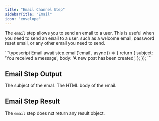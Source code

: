 ```yaml
---
title: "Email Channel Step"
sidebarTitle: "Email"
icon: "envelope"
---
```


The `email` step allows you to send an email to a user. This is useful when you need to send an email to a user, such as a welcome email, password reset email, or any other email you need to send.

<RequestExample>
    ```typescript Email
    await step.email('email', async () => {
        return {
            subject: 'You received a message',
            body: 'A new post has been created',
        };
    });
    ```
</RequestExample>

## Email Step Output

<ParamField path="subject" type="string" required>
  The subject of the email.
</ParamField>

<ParamField path="body" type="string" required>
  The HTML body of the email.
</ParamField>

## Email Step Result

The `email` step does not return any result object.
